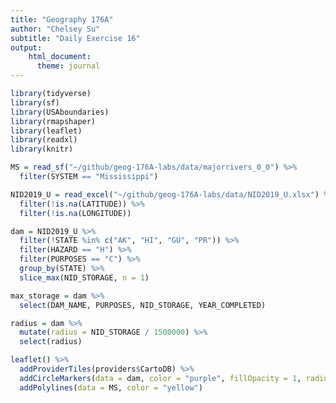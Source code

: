 ```yaml
---
title: "Geography 176A"
author: "Chelsey Su"
subtitle: "Daily Exercise 16"
output:
    html_document:
      theme: journal
---
```


```r
library(tidyverse)
library(sf)
library(USAboundaries)
library(rmapshaper)
library(leaflet)
library(readxl)
library(knitr)
```

```r
MS = read_sf("~/github/geog-176A-labs/data/majorrivers_0_0") %>% 
  filter(SYSTEM == "Mississippi")
```

```r
NID2019_U = read_excel("~/github/geog-176A-labs/data/NID2019_U.xlsx") %>% 
  filter(!is.na(LATITUDE)) %>% 
  filter(!is.na(LONGITUDE))
```

```r
dam = NID2019_U %>% 
  filter(!STATE %in% c("AK", "HI", "GU", "PR")) %>% 
  filter(HAZARD == "H") %>% 
  filter(PURPOSES == "C") %>% 
  group_by(STATE) %>% 
  slice_max(NID_STORAGE, n = 1)
```

```r
max_storage = dam %>% 
  select(DAM_NAME, PURPOSES, NID_STORAGE, YEAR_COMPLETED)
```

```r
radius = dam %>% 
  mutate(radius = NID_STORAGE / 1500000) %>% 
  select(radius)
```

```r
leaflet() %>% 
  addProviderTiles(providers$CartoDB) %>% 
  addCircleMarkers(data = dam, color = "purple", fillOpacity = 1, radius = as.vector(radius$radius), stroke = FALSE, popup = leafpop::popupTable(max_storage, feature.id = FALSE)) %>% 
  addPolylines(data = MS, color = "yellow")
```



